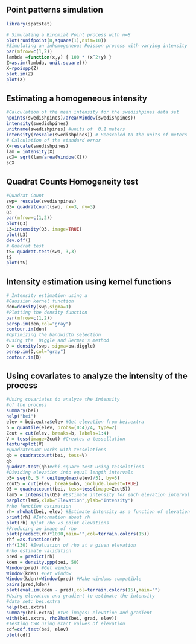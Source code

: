 
## Point patterns simulation


```r
library(spatstat)
```


```r
# Simulating a Binomial Point process with n=8
plot(runifpoint(8,square(1),nsim=10))
#Simulating an inhomogeneous Poisson process with varying intensity
par(mfrow=c(1,2))
lambda =function(x,y) { 100 * (x^2+y) }
Z=as.im(lambda, unit.square())
X=rpoispp(Z)
plot.im(Z)
plot(X)
```
## Estimating a homogeneous intensity

```r
#Calculation of the mean intensity for the swedishpines data set
npoints(swedishpines)/area(Window(swedishpines))
intensity(swedishpines)
unitname(swedishpines) #units of  0.1 meters
intensity(rescale(swedishpines)) # Reescaled to the units of meters
# Calculation of the standard error
X=rescale(swedishpines)
lam = intensity(X)
sdX= sqrt(lam/area(Window(X)))
sdX
```

## Quadrat Counts Homogeneity test

```r
#Quadrat Count
swp= rescale(swedishpines)
Q3= quadratcount(swp, nx=3, ny=3)
Q3
par(mfrow=c(1,2))
plot(Q3)
L3=intensity(Q3, image=TRUE) 
plot(L3)
dev.off()
# Quadrat test
tS= quadrat.test(swp, 3,3) 
tS
plot(tS)
```

## Intensity estimation using kernel functions

```r
# Intensity estimation using a 
#Gaussian kernel function
den=density(swp,sigma=1)
#Plotting the density function
par(mfrow=c(1,2))
persp.im(den,col="gray")
contour.im(den)
#Optimizing the bandwidth selection
#using the  Diggle and Berman's method
D = density(swp, sigma=bw.diggle)
persp.im(D,col="gray")
contour.im(D)
```

## Using covariates to analyze the intensity of the process

```r
#Using covariates to analyze the intensity 
#of the process
summary(bei)
help("bei")
elev = bei.extra$elev #Get elevation from bei.extra
b = quantile(elev, probs=(0:4)/4, type=2)
Zcut = cut(elev, breaks=b, labels=1:4) 
V = tess(image=Zcut) #Creates a tessellation
textureplot(V)
#Quadratcount works with tesselations
qb = quadratcount(bei, tess=V)
qb
quadrat.test(qb)#chi-square test using tesselations
#Dividing elevation into equal length intervals
b5= seq(0, 5 * ceiling(max(elev)/5), by=5)
Zcut5 = cut(elev, breaks=b5, include.lowest=TRUE)
Q5 = quadratcount(bei, tess=tess(image=Zcut5)) 
lam5 = intensity(Q5) #Estimate intensity for each elevation interval
barplot(lam5,xlab="Elevation",ylab="Intensity")
#rho function estimation
rh= rhohat(bei, elev) #Estimate intensity as a function of elevation
print(rh) #Information about rh
plot(rh) #plot rho vs point elevations
#Producing an image of rho
plot(predict(rh)*1000,main="",col=terrain.colors(15)) 
rhf =as.function(rh)
rhf(130) #Evaluation of rho at a given elevation
#rho estimate validation
pred = predict(rh) 
kden = density.ppp(bei, 50)
Window(pred) #Get window
Window(kden) #Get window
Window(kden)=Window(pred) #Make windows compatible
pairs(pred,kden)
plot(eval.im(kden - pred),col=terrain.colors(15),main="")
#Using elevation and gradient to estimate the intensity
#data set: bei.extra
help(bei.extra)
summary(bei.extra) #two images: elevation and gradient
with(bei.extra, rho2hat(bei, grad, elev)) 
#Testing CSR using exact values of elevation 
cdf=cdf.test(bei, elev)
plot(cdf)
```

